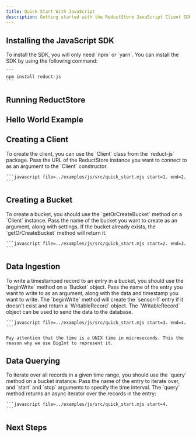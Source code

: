 ```yaml
---
title: Quick Start With JavaScript
description: Getting started with the ReductStore JavaScript Client SDK
---
```




<head>
    <link rel="canonical" href="https://www.reduct.store/docs/getting-started/with-javascript"/>
</head>

<Intro language="JavaScript" repository="reduct-js"/>

## Installing the JavaScript SDK

<InstallSdk>
    To install the SDK, you will only need `npm` or `yarn`. You can install the SDK by using the following
    command:

    ```
    npm install reduct-js
    ```
</InstallSdk>

## Running ReductStore

<RunReductStore/>

## Hello World Example

<UsingSdkSection example={QuickStart} language="JavaScript"/>

## Creating a Client

<CreateClientSection>
    To create the client, you can use the `Client` class from the `reduct-js` package. Pass the URL of the
    ReductStore instance you want to connect to as an argument to the `Client` constructor.

    ```javascript file=../examples/js/src/quick_start.mjs start=1. end=2.
    ```
</CreateClientSection>

## Creating a Bucket

<CreateBucketSection>
    To create a bucket, you should use the `getOrCreateBucket` method on a `Client` instance. Pass the name of the
    bucket you want to create as an argument, along with settings. If the bucket already exists, the `getOrCreateBucket`
    method will return it.

    ```javascript file=../examples/js/src/quick_start.mjs start=2. end=3.
    ```
</CreateBucketSection>

## Data Ingestion

<DataIngestionSection>
    To write a timestamped record to an entry in a bucket, you should use the `beginWrite` method on a `Bucket` object.
    Pass the name of the entry you want to write to as an argument, along with the data and timestamp you want to write.
    The `beginWrite` method will create the `sensor-1` entry if it doesn't exist and return a `WritableRecord` object.
    The `WritableRecord` object can be used to send the data to the database.

    ```javascript file=../examples/js/src/quick_start.mjs start=3. end=4.
    ```

    Pay attention that the time is a UNIX time in microseconds. This the reason why we use BigInt to represent it.
</DataIngestionSection>

## Data Querying

<DataQueryingSection>
    To iterate over all records in a given time range, you should use the `query` method on a bucket instance. Pass the
    name of the entry to iterate over, and `start` and `stop` arguments to specify the time interval. The `query`
    method returns an async iterator over the records in the entry:

    ```javascript file=../examples/js/src/quick_start.mjs start=4.
    ```
</DataQueryingSection>

## Next Steps

<NextStep/>

